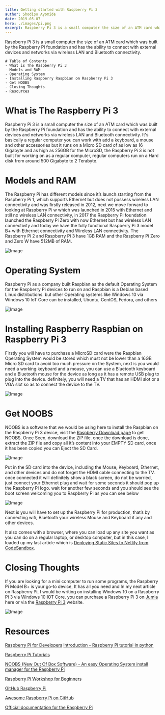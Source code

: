 ```yaml
---
title: Getting started with Raspberry Pi 3
author: Shodipo Ayomide
date: 2019-05-07
hero: ./images/pi.png
excerpt: Raspberry Pi 3 is a small computer the size of an ATM card which was built by the Raspberry Pi foundation and has the ability to connect with external devices and networks via wireless LAN and Bluetooth connectivity.
---
```


Raspberry Pi 3 is a small computer the size of an ATM card which was built by the Raspberry Pi foundation and has the ability to connect with external devices and networks via wireless LAN and Bluetooth connectivity.

```
# Table of Contents
- What is The Raspberry Pi 3
- Models and RAM
- Operating System
- Installing Raspberry Raspbian on Raspberry Pi 3
- Get NOOBS
- Closing Thoughts
- Resources
```

# What is The Raspberry Pi 3 

Raspberry Pi 3 is a small computer the size of an ATM card which was built by the Raspberry Pi foundation and has the ability to connect with external devices and networks via wireless LAN and Bluetooth connectivity. It's basically a regular computer you can work with add a keyboard, a mouse and other accessories but it runs on a Micro SD card of as low as 16 Gigabyte and as high as 256GB for the MicroSD, the Raspberry Pi 3 is not built for working on as a regular computer, regular computers run on a Hard disk from around 500 Gigabyte to 2 Terabyte.

# Models and RAM

The Raspberry Pi has different models since it’s launch starting from the Raspberry Pi 1, which supports Ethernet but does not possess wireless LAN connectivity and was firstly released in 2012, next we move forward to looking at Raspberry Pi w which was launched in 2015 with Ethernet and still no wireless LAN connectivity, in 2017 the Raspberry Pi foundation launched the Raspberry Pi Zero with now Ethernet but has wireless LAN connectivity and today we have the fully functional Raspberry Pi 3 model B+ with Ethernet connectivity and Wireless LAN connectivity. The Raspberry Pi 2 and Raspberry Pi 3 have 1GB RAM and the Raspberry Pi Zero and Zero W have 512MB of RAM.


![Image](https://res.cloudinary.com/developerayo/image/upload/q_auto:best/v1558122254/models.png)

# Operating System

Raspberry Pi as a company built Raspbian as the default Operating System for the Raspberry Pi devices to run on and Raspbian is a Debian based Linux distributions. but other Operating systems like Windows 10 via Windows 10 IoT Core can be installed, Ubuntu, CentOS, Fedora, and others

![Image](https://res.cloudinary.com/developerayo/image/upload/q_100/v1558122254/Rasberrypi3_plus_Raspbian-Logo.png)

# Installing Raspberry Raspbian on Raspberry Pi 3

Firstly you will have to purchase a MicroSD card were the Raspbian Operating System would be stored which must not be lower than a 16GB Micro SD card to avoid too much pressure on the System, next is you would need a working keyboard and a mouse, you can use a Bluetooth keyboard and a Bluetooth mouse for the device as long as it has a remote USB plug to plug into the device. definitely, you will need a TV that has an HDMI slot or a VGA slot so as to connect the device to the TV.

![Image](https://res.cloudinary.com/developerayo/image/upload/v1558122641/my-ports.jpg)

# Get NOOBS

NOOBS is a software that we would be using here to install the Raspbian on the Raspberry Pi 3 device, visit the [Raspberry Download page](https://www.raspberrypi.org/downloads) to get NOOBS. Once Seen, download the ZIP file. once the download is done, extract the ZIP file and copy all it’s content into your EMPTY SD card, once it has been copied you can Eject the SD Card.

![Image](https://res.cloudinary.com/developerayo/image/upload/e_bgremoval/v1557941871/pi-labelled.png)

Put in the SD card into the device, including the Mouse, Keyboard, Ethernet, and other devices and do not forget the HDMI cable connecting to the TV. once connected it will definitely show a black screen, do not be worried, just connect your Ethernet plug and wait for some seconds it should pop up the Raspberry Pi logo. wait for another few seconds and you should see the boot screen welcoming you to Raspberry Pi as you can see below

![Image](https://res.cloudinary.com/developerayo/image/upload/c_scale,w_1874/v1557941876/D5WKSvbXoAAu1oa.jpg)

Next is you will have to set up the Raspberry Pi for production, that’s by connecting wifi, Bluetooth your wireless Mouse and Keyboard if any and other devices.

It also comes with a browser, where you can load up any site you want as you can do on a regular laptop, or desktop computer, but in this case, I loaded up my last article which is [Deploying Static Sites to Netlify from CodeSandbox](https://shodipoayomide.com/deploying-startic-sites-from-codesandbox-to-netlify/).

# Closing Thoughts

If you are looking for a mini computer to run some programs, the Raspberry Pi Model B+ is your go-to device, It has all you need and In my next article on Raspberry Pi, I would be writing on installing Windows 10 on a Raspberry Pi 3 via Windows 10 IOT Core. you can purchase a Raspberry Pi 3 on [Jumia](https://www.jumia.com.ng/computing/raspberry-pi/) here or via the [Raspberry Pi 3](https://www.raspberrypi.org/products/raspberry-pi-3-model-b/) website.

![Image](https://res.cloudinary.com/developerayo/image/upload/v1558122289/spark_gif.gif)


# Resources

[Raspberry Pi for Developers](https://www.pluralsight.com/courses/raspberry-pi-for-developers?gclid=CjwKCAjwlPTmBRBoEiwAHqpvhcLhnmFPSav0GJcSaA2aDicWAmj9pR21yMhtMzl0SgdCKTUiGGHTLBoCBNUQAvD_BwE&ef_id=CjwKCAjwlPTmBRBoEiwAHqpvhcLhnmFPSav0GJcSaA2aDicWAmj9pR21yMhtMzl0SgdCKTUiGGHTLBoCBNUQAvD_BwE:G:s&s_kwcid=AL!5668!3!296249057644!b!!g!!&aid=7010a000002LUv2AAG&promo=&oid=&utm_source=non_branded&utm_medium=digital_paid_search_google&utm_campaign=XYZ_EMEA_Dynamic&utm_content=)
[Introduction - Raspberry Pi tutorial in python](https://pythonprogramming.net/introduction-raspberry-pi-tutorials/)

[Raspberry Pi Tutorials](https://tutorials-raspberrypi.com/)

[NOOBS (New Out Of Box Software) - An easy Operating System install manager for the Raspberry Pi](https://github.com/raspberrypi/noobs)

[Raspberry Pi Workshop for Beginners](https://core-electronics.com.au/tutorials/raspberry-pi-workshop-for-beginners.html)

[GitHub Raspberry Pi](https://github.com/raspberrypi)

[Awesome Raspberry Pi on GitHub](https://github.com/thibmaek/awesome-raspberry-pi)

[Official documentation for the Raspberry Pi](https://github.com/raspberrypi/documentation)

